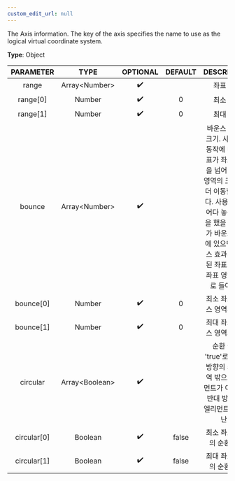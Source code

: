 ```yaml
---
custom_edit_url: null
---
```


<div className="bulma-tags">

</div>

The Axis information. The key of the axis specifies the name to use as the logical virtual coordinate system.

**Type**: Object

|PARAMETER|TYPE|OPTIONAL|DEFAULT|DESCRIPTION|
|:---:|:---:|:---:|:---:|:---:|
|range|Array&lt;Number&gt;|✔️||좌표 범위|
|range[0]|Number|✔️|0|최소 좌표|
|range[1]|Number|✔️|0|최대 좌표|
|bounce|Array&lt;Number&gt;|✔️||바운스 영역의 크기. 사용자의 동작에 따라 좌표가 좌표 영역을 넘어 바운스 영역의 크기만큼 더 이동할 수 있다. 사용자가 끌어다 놓는 동작을 했을 때 좌표가 바운스 영역에 있으면, 바운스 효과가 적용된 좌표가 다시 좌표 영역 안으로 들어온다|
|bounce[0]|Number|✔️|0|최소 좌표 바운스 영역의 크기|
|bounce[1]|Number|✔️|0|최대 좌표 바운스 영역의 크기|
|circular|Array&lt;Boolean&gt;|✔️||순환 여부. 'true'로 설정한 방향의 좌표 영역 밖으로 엘리먼트가 이동하면 반대 방향에서 엘리먼트가 나타난다|
|circular[0]|Boolean|✔️|false|최소 좌표 방향의 순환 여부|
|circular[1]|Boolean|✔️|false|최대 좌표 방향의 순환 여부|

